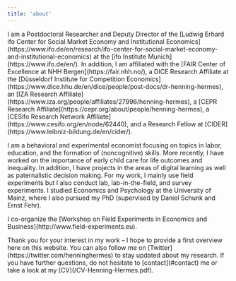 ```yaml
---
title: 'about'
---
```


<p class="mt-4">
I am a Postdoctoral Researcher and Deputy Director of the [Ludwig Erhard ifo Center for Social Market Economy and Institutional Economics](https://www.ifo.de/en/research/ifo-center-for-social-market-economy-and-institutional-economics) at the [ifo Institute Munich](https://www.ifo.de/en/). In addition, I am affiliated with the [FAIR Center of Excellence at NHH Bergen](https://fair.nhh.no/), a DICE Research Affiliate at the [Düsseldorf Institute for Competition Economics](https://www.dice.hhu.de/en/dice/people/post-docs/dr-henning-hermes), an [IZA Research Affiliate](https://www.iza.org/people/affiliates/27996/henning-hermes), a [CEPR Research Affiliate](https://cepr.org/about/people/henning-hermes), a [CESifo Research Network Affiliate](https://www.cesifo.org/en/node/62440), and a Research Fellow at [CIDER](https://www.leibniz-bildung.de/en/cider/).
</p>
<p class="mt-4">
I am a behavioral and experimental economist focusing on topics in labor, education, and the formation of (noncognitive) skills. More recently, I have worked on the importance of early child care for life outcomes and inequality. In addition, I have projects in the areas of digital learning as well as paternalistic decision making. For my work, I mainly use field experiments but I also conduct lab, lab-in-the-field, and survey experiments. I studied Economics and Psychology at the University of Mainz, where I also pursued my PhD (supervised by Daniel Schunk and Ernst Fehr).
</p>
<p class="mt-4">
I co-organize the [Workshop on Field Experiments in Economics and Business](http://www.field-experiments.eu).
</p>
<p class="mt-4">
Thank you for your interest in my work – I hope to provide a first overview here on this website. You can also follow me on [Twitter](https://twitter.com/henninghermes) to stay updated about my research. If you have further questions, do not hesitate to [contact](#contact) me or take a look at my [CV](/CV-Henning-Hermes.pdf).
</p>
